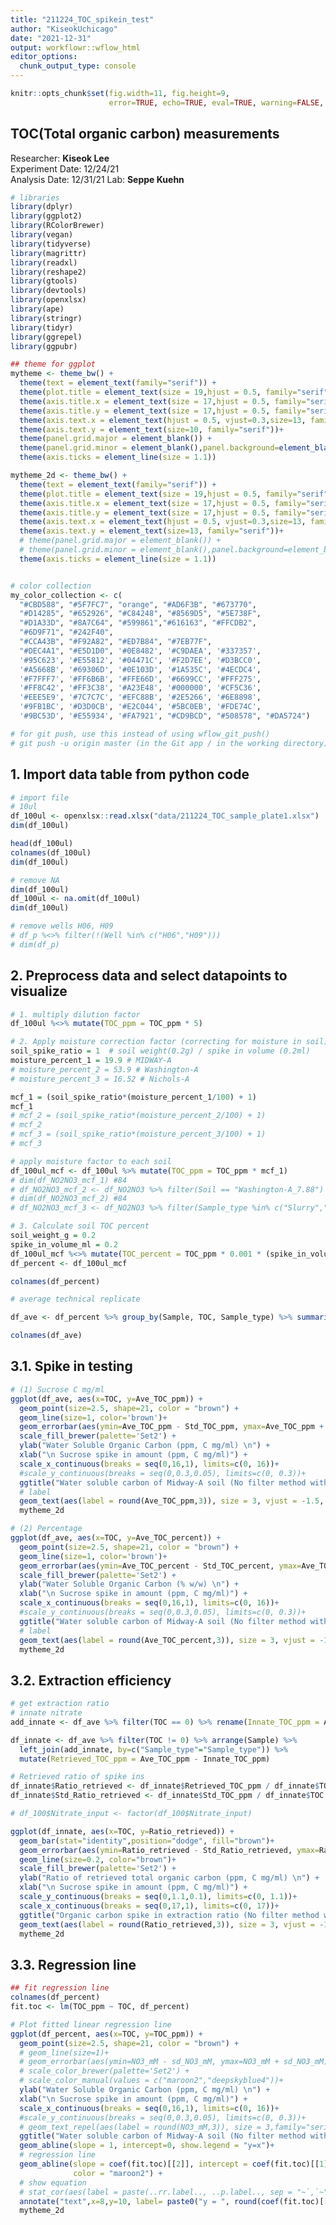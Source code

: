 ```yaml
---
title: "211224_TOC_spikein_test"
author: "KiseokUchicago"
date: "2021-12-31"
output: workflowr::wflow_html
editor_options:
  chunk_output_type: console
---
```




```r
knitr::opts_chunk$set(fig.width=11, fig.height=9,
                      error=TRUE, echo=TRUE, eval=TRUE, warning=FALSE, message=FALSE)
```

## TOC(Total organic carbon) measurements
Researcher: **Kiseok Lee** \
Experiment Date: 12/24/21 \
Analysis Date: 12/31/21
Lab: **Seppe Kuehn**

```r
# libraries
library(dplyr)
library(ggplot2)
library(RColorBrewer)
library(vegan)
library(tidyverse)
library(magrittr)
library(readxl)
library(reshape2)
library(gtools)
library(devtools)
library(openxlsx)
library(ape)
library(stringr)
library(tidyr)
library(ggrepel)
library(ggpubr)

## theme for ggplot
mytheme <- theme_bw() + 
  theme(text = element_text(family="serif")) +
  theme(plot.title = element_text(size = 19,hjust = 0.5, family="serif")) + 
  theme(axis.title.x = element_text(size = 17,hjust = 0.5, family="serif")) + 
  theme(axis.title.y = element_text(size = 17,hjust = 0.5, family="serif")) + 
  theme(axis.text.x = element_text(hjust = 0.5, vjust=0.3,size=13, family="serif"))+
  theme(axis.text.y = element_text(size=10, family="serif"))+
  theme(panel.grid.major = element_blank()) +
  theme(panel.grid.minor = element_blank(),panel.background=element_blank(),panel.border=element_blank(),plot.background=element_blank()) +
  theme(axis.ticks = element_line(size = 1.1))

mytheme_2d <- theme_bw() + 
  theme(text = element_text(family="serif")) +
  theme(plot.title = element_text(size = 19,hjust = 0.5, family="serif")) + 
  theme(axis.title.x = element_text(size = 17,hjust = 0.5, family="serif")) + 
  theme(axis.title.y = element_text(size = 17,hjust = 0.5, family="serif")) + 
  theme(axis.text.x = element_text(hjust = 0.5, vjust=0.3,size=13, family="serif"))+
  theme(axis.text.y = element_text(size=13, family="serif"))+
  # theme(panel.grid.major = element_blank()) +
  # theme(panel.grid.minor = element_blank(),panel.background=element_blank(),plot.background=element_blank()) +
  theme(axis.ticks = element_line(size = 1.1))


# color collection
my_color_collection <- c(
  "#CBD588", "#5F7FC7", "orange", "#AD6F3B", "#673770", 
  "#D14285", "#652926", "#C84248", "#8569D5", "#5E738F",
  "#D1A33D", "#8A7C64", "#599861","#616163", "#FFCDB2",
  "#6D9F71", "#242F40",
  "#CCA43B", "#F92A82", "#ED7B84", "#7EB77F", 
  "#DEC4A1", "#E5D1D0", '#0E8482', '#C9DAEA', '#337357', 
  '#95C623', '#E55812', '#04471C', '#F2D7EE', '#D3BCC0', 
  '#A5668B', '#69306D', '#0E103D', '#1A535C', '#4ECDC4', 
  '#F7FFF7', '#FF6B6B', '#FFE66D', '#6699CC', '#FFF275', 
  '#FF8C42', '#FF3C38', '#A23E48', '#000000', '#CF5C36', 
  '#EEE5E9', '#7C7C7C', '#EFC88B', '#2E5266', '#6E8898', 
  '#9FB1BC', '#D3D0CB', '#E2C044', '#5BC0EB', '#FDE74C', 
  '#9BC53D', '#E55934', '#FA7921', "#CD9BCD", "#508578", "#DA5724")

# for git push, use this instead of using wflow_git_push()
# git push -u origin master (in the Git app / in the working directory)

```

## 1. Import data table from python code
```r
# import file
# 10ul
df_100ul <- openxlsx::read.xlsx("data/211224_TOC_sample_plate1.xlsx")
dim(df_100ul)

head(df_100ul)
colnames(df_100ul)
dim(df_100ul)

# remove NA
dim(df_100ul)
df_100ul <- na.omit(df_100ul)
dim(df_100ul)

# remove wells H06, H09
# df_p %<>% filter(!(Well %in% c("H06","H09")))
# dim(df_p)

```

## 2. Preprocess data and select datapoints to visualize
```r
# 1. multiply dilution factor
df_100ul %<>% mutate(TOC_ppm = TOC_ppm * 5)

# 2. Apply moisture correction factor (correcting for moisture in soil)
soil_spike_ratio = 1  # soil weight(0.2g) / spike in volume (0.2ml) 
moisture_percent_1 = 19.9 # MIDWAY-A 
# moisture_percent_2 = 53.9 # Washington-A 
# moisture_percent_3 = 16.52 # Nichols-A

mcf_1 = (soil_spike_ratio*(moisture_percent_1/100) + 1)
mcf_1
# mcf_2 = (soil_spike_ratio*(moisture_percent_2/100) + 1)
# mcf_2
# mcf_3 = (soil_spike_ratio*(moisture_percent_3/100) + 1)
# mcf_3

# apply moisture factor to each soil
df_100ul_mcf <- df_100ul %>% mutate(TOC_ppm = TOC_ppm * mcf_1)
# dim(df_NO2NO3_mcf_1) #84
# df_NO2NO3_mcf_2 <- df_NO2NO3 %>% filter(Soil == "Washington-A_7.88") %>% mutate(Ave_NO3_mM = Ave_NO3_mM * mcf_2, Ave_NO2_mM = Ave_NO2_mM * mcf_2, Std_NO2_mM = Std_NO2_mM * mcf_2, Std_NO3_mM = Std_NO3_mM * mcf_2)
# dim(df_NO2NO3_mcf_2) #84
# df_NO2NO3_mcf_3 <- df_NO2NO3 %>% filter(Sample_type %in% c("Slurry","Control")) %>% mutate(Ave_NO3_mM = Ave_NO3_mM * mcf_3, Ave_NO2_mM = Ave_NO2_mM * mcf_3, Std_NO2_mM = Std_NO2_mM * mcf_3, Std_NO3_mM = Std_NO3_mM * mcf_3)

# 3. Calculate soil TOC percent
soil_weight_g = 0.2
spike_in_volume_ml = 0.2
df_100ul_mcf %<>% mutate(TOC_percent = TOC_ppm * 0.001 * (spike_in_volume_ml / soil_weight_g) *100) 
df_percent <- df_100ul_mcf

colnames(df_percent)

# average technical replicate

df_ave <- df_percent %>% group_by(Sample, TOC, Sample_type) %>% summarise(Ave_TOC_percent = mean(TOC_percent), Std_TOC_percent = sd(TOC_percent), Ave_TOC_ppm = mean(TOC_ppm), Std_TOC_ppm = sd(TOC_ppm)) %>% ungroup()

colnames(df_ave)
```

## 3.1. Spike in testing
```r
# (1) Sucrose C mg/ml
ggplot(df_ave, aes(x=TOC, y=Ave_TOC_ppm)) +
  geom_point(size=2.5, shape=21, color = "brown") +
  geom_line(size=1, color='brown')+
  geom_errorbar(aes(ymin=Ave_TOC_ppm - Std_TOC_ppm, ymax=Ave_TOC_ppm + Std_TOC_ppm), width=.05)+
  scale_fill_brewer(palette='Set2') +
  ylab("Water Soluble Organic Carbon (ppm, C mg/ml) \n") +
  xlab("\n Sucrose spike in amount (ppm, C mg/ml)") +
  scale_x_continuous(breaks = seq(0,16,1), limits=c(0, 16))+
  #scale_y_continuous(breaks = seq(0,0.3,0.05), limits=c(0, 0.3))+
  ggtitle("Water soluble carbon of Midway-A soil (No filter method with 100ul supernatant) \n") +
  # label
  geom_text(aes(label = round(Ave_TOC_ppm,3)), size = 3, vjust = -1.5, family="serif", show.legend = FALSE)+
  mytheme_2d

# (2) Percentage
ggplot(df_ave, aes(x=TOC, y=Ave_TOC_percent)) +
  geom_point(size=2.5, shape=21, color = "brown") +
  geom_line(size=1, color='brown')+
  geom_errorbar(aes(ymin=Ave_TOC_percent - Std_TOC_percent, ymax=Ave_TOC_percent + Std_TOC_percent), width=.05)+
  scale_fill_brewer(palette='Set2') +
  ylab("Water Soluble Organic Carbon (% w/w) \n") +
  xlab("\n Sucrose spike in amount (ppm, C mg/ml)") +
  scale_x_continuous(breaks = seq(0,16,1), limits=c(0, 16))+
  #scale_y_continuous(breaks = seq(0,0.3,0.05), limits=c(0, 0.3))+
  ggtitle("Water soluble carbon of Midway-A soil (No filter method with 100ul supernatant) \n") +
  # label
  geom_text(aes(label = round(Ave_TOC_percent,3)), size = 3, vjust = -1.5, family="serif", show.legend = FALSE)+
  mytheme_2d


```

## 3.2. Extraction efficiency
```r
# get extraction ratio
# innate nitrate
add_innate <- df_ave %>% filter(TOC == 0) %>% rename(Innate_TOC_ppm = Ave_TOC_ppm) %>% select(Sample_type, Innate_TOC_ppm)

df_innate <- df_ave %>% filter(TOC != 0) %>% arrange(Sample) %>%
  left_join(add_innate, by=c("Sample_type"="Sample_type")) %>% 
  mutate(Retrieved_TOC_ppm = Ave_TOC_ppm - Innate_TOC_ppm)

# Retrieved ratio of spike ins
df_innate$Ratio_retrieved <- df_innate$Retrieved_TOC_ppm / df_innate$TOC
df_innate$Std_Ratio_retrieved <- df_innate$Std_TOC_ppm / df_innate$TOC 

# df_100$Nitrate_input <- factor(df_100$Nitrate_input)

ggplot(df_innate, aes(x=TOC, y=Ratio_retrieved)) +
  geom_bar(stat="identity",position="dodge", fill="brown")+
  geom_errorbar(aes(ymin=Ratio_retrieved - Std_Ratio_retrieved, ymax=Ratio_retrieved + Std_Ratio_retrieved), width=.05, position = position_dodge(0.8))+
  geom_line(size=0.2, color="brown")+
  scale_fill_brewer(palette='Set2') +
  ylab("Ratio of retrieved total organic carbon (ppm, C mg/ml) \n") +
  xlab("\n Sucrose spike in amount (ppm, C mg/ml)") +
  scale_y_continuous(breaks = seq(0,1.1,0.1), limits=c(0, 1.1))+
  scale_x_continuous(breaks = seq(0,17,1), limits=c(0, 17))+
  ggtitle("Organic carbon spike in extraction ratio (No filter method with 100ul supernatant) \n") +
  geom_text(aes(label = round(Ratio_retrieved,3)), size = 3, vjust = -1.5, family="serif", show.legend = FALSE, position = position_dodge(0.8))+
  mytheme_2d


```

## 3.3. Regression line
```r
## fit regression line
colnames(df_percent)
fit.toc <- lm(TOC_ppm ~ TOC, df_percent)

# Plot fitted linear regression line
ggplot(df_percent, aes(x=TOC, y=TOC_ppm)) +
  geom_point(size=2.5, shape=21, color = "brown") +
  # geom_line(size=1)+
  # geom_errorbar(aes(ymin=NO3_mM - sd_NO3_mM, ymax=NO3_mM + sd_NO3_mM), width=.05)+
  # scale_color_brewer(palette='Set2') +
  # scale_color_manual(values = c("maroon2","deepskyblue4"))+
  ylab("Water Soluble Organic Carbon (ppm, C mg/ml) \n") +
  xlab("\n Sucrose spike in amount (ppm, C mg/ml)") +
  scale_x_continuous(breaks = seq(0,16,1), limits=c(0, 16))+
  #scale_y_continuous(breaks = seq(0,0.3,0.05), limits=c(0, 0.3))+
  # geom_text_repel(aes(label = round(NO3_mM,3)), size = 3,family="serif", show.legend = FALSE)+
  ggtitle("Water soluble carbon of Midway-A soil (No filter method with 100ul supernatant) \n") +
  geom_abline(slope = 1, intercept=0, show.legend = "y=x")+
  # regression line
  geom_abline(slope = coef(fit.toc)[[2]], intercept = coef(fit.toc)[[1]],
              color = "maroon2") +
  # show equation
  # stat_cor(aes(label = paste(..rr.label.., ..p.label.., sep = "~`,`~"))) +
  annotate("text",x=8,y=10, label= paste0("y = ", round(coef(fit.toc)[[1]],3),"+",round(coef(fit.toc)[[2]],3),"x"), color = "maroon2") +
  mytheme_2d


```

